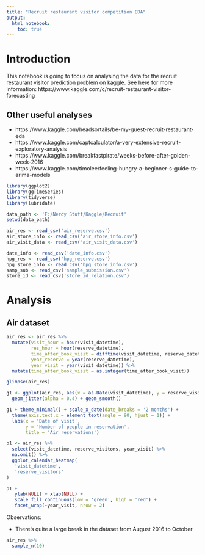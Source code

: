```yaml
---
title: "Recruit restaurant visitor competition EDA"
output: 
  html_notebook:
    toc: true
---
```


# Introduction

This notebook is going to focus on analysing the data for the recruit restaurant visitor prediction problem on kaggle.
See here for more information: https://www.kaggle.com/c/recruit-restaurant-visitor-forecasting

## Other useful analyses

* https://www.kaggle.com/headsortails/be-my-guest-recruit-restaurant-eda
* https://www.kaggle.com/captcalculator/a-very-extensive-recruit-exploratory-analysis
* https://www.kaggle.com/breakfastpirate/weeks-before-after-golden-week-2016
* https://www.kaggle.com/timolee/feeling-hungry-a-beginner-s-guide-to-arima-models

```r
library(ggplot2)
library(ggTimeSeries)
library(tidyverse)
library(lubridate)
```

```r
data_path <- 'F:/Nerdy Stuff/Kaggle/Recruit'
setwd(data_path)

air_res <- read_csv('air_reserve.csv')
air_store_info <- read_csv('air_store_info.csv')
air_visit_data <- read_csv('air_visit_data.csv')

date_info <- read_csv('date_info.csv')
hpg_res <- read_csv('hpg_reserve.csv')
hpg_store_info <- read_csv('hpg_store_info.csv')
samp_sub <- read_csv('sample_submission.csv')
store_id <- read_csv('store_id_relation.csv')

```

# Analysis

## Air dataset

```r

air_res <- air_res %>% 
  mutate(visit_hour = hour(visit_datetime),
         res_hour = hour(reserve_datetime),
         time_after_book_visit = difftime(visit_datetime, reserve_datetime, units = 'hours'),
         year_reserve = year(reserve_datetime),
         year_visit = year(visit_datetime)) %>% 
  mutate(time_after_book_visit = as.integer(time_after_book_visit))

glimpse(air_res)

g1 <- ggplot(air_res, aes(x = as.Date(visit_datetime), y = reserve_visitors)) +
  geom_jitter(alpha = 0.4) + geom_smooth() 

g1 + theme_minimal() + scale_x_date(date_breaks = '2 months') + 
  theme(axis.text.x = element_text(angle = 90, hjust = 1)) +
  labs(x = 'Date of visit',
       y = 'Number of people in reservation',
       title = 'Air reservations')

p1 <- air_res %>% 
  select(visit_datetime, reserve_visitors, year_visit) %>% 
  na.omit() %>% 
  ggplot_calendar_heatmap(
   'visit_datetime',
   'reserve_visitors'
)

p1 + 
   ylab(NULL) + xlab(NULL) +
   scale_fill_continuous(low = 'green', high = 'red') + 
   facet_wrap(~year_visit, nrow = 2)

```
Observations:

* There's quite a large break in the dataset from August 2016 to October

```r

air_res %>% 
  sample_n(10)


```